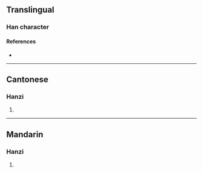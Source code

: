 {{character info/new}}
==Translingual==

===Han character===
{{Han char|rn=75|rad=木|as=12|sn=16|four=|canj=DANB|ids=⿰木閒}}

====References====
* {{Han ref|kx=0553.020|dkj=15527|dj=0941.180|hdz=21296.140|uh=6A4C|ud=27212}}

----

==Cantonese==

===Hanzi===
{{yue-hanzi|jyut=[[haan5]]|y=haan5}}

# {{rfdef|yue|sort=木12}}

----

==Mandarin==

===Hanzi===
{{cmn-hanzi|pin=[[xiàn]] ([[xian4]])|wg=hsien<sup>4</sup>}}

# {{rfdef|cmn|sort=木12}}